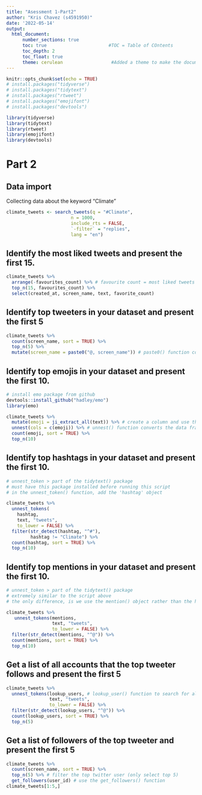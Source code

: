 ```yaml
---
title: "Asessment 1-Part2"
author: "Kris Chavez (s4591950)"
date: '2022-05-14'
output: 
  html_document:
      number_sections: true           
      toc: true                       #TOC = Table of COntents
      toc_depth: 2
      toc_float: true
      theme: cerulean                  #Added a theme to make the document more appealing
---
```


```r
knitr::opts_chunk$set(echo = TRUE)
# install.packages("tidyverse")
# install.packages("tidytext")
# install.packages("rtweet")
# install.packages("emojifont")
# install.packages("devtools")

library(tidyverse)
library(tidytext)
library(rtweet)
library(emojifont)
library(devtools)
```

# Part 2

## Data import

Collecting data about the keyword "Climate"

```r
climate_tweets <- search_tweets(q = "#Climate", 
                        n = 1000,
                        include_rts = FALSE,
                        `-filter` = "replies",
                        lang = "en")
```


## Identify the most liked tweets and present the first 15.
```r
climate_tweets %>%
  arrange(-favourites_count) %>% # favourite count = most liked tweets
  top_n(15, favourites_count) %>%
  select(created_at, screen_name, text, favorite_count)

```


## Identify top tweeters in your dataset and present the first 5
```r
climate_tweets %>%
  count(screen_name, sort = TRUE) %>%
  top_n(5) %>%
  mutate(screen_name = paste0("@, screen_name")) # paste0() function concatenates all elements within the vector
```


## Identify top emojis in your dataset and present the first 10.
```r
# install emo package from github 
devtools::install_github("hadley/emo")
library(emo)

climate_tweets %>%
  mutate(emoji = ji_extract_all(text)) %>% # create a column and use the ji_extract_all() function to extract emojis from a string 
  unnest(cols = c(emoji)) %>% # unnest() function converts the data frame into a unnested object > creates a tibble 
  count(emoji, sort = TRUE) %>%
  top_n(10)
```


## Identify top hashtags in your dataset and present the first 10.
```r
# unnest_token > part of the tidytext() package
# must have this package installed before running this script
# in the unnest_token() function, add the 'hashtag' object

climate_tweets %>%
  unnest_tokens(
    hashtag, 
    text, "tweets", 
    to_lower = FALSE) %>%
  filter(str_detect(hashtag, "^#"),
         hashtag != "Climate") %>%
  count(hashtag, sort = TRUE) %>%
  top_n(10)
```


## Identify top mentions in your dataset and present the first 10. 
```r
# unnest_token > part of the tidytext() package
# extremely similar to the script above
# the only difference, is we use the mention() object rather than the hastag() object

climate_tweets %>%
   unnest_tokens(mentions,
                 text, "tweets", 
                 to_lower = FALSE) %>%
  filter(str_detect(mentions, "^@")) %>%  
  count(mentions, sort = TRUE) %>%
  top_n(10)
```


## Get a list of all accounts that the top tweeter follows and present the first 5
```r
climate_tweets %>%
  unnest_tokens(lookup_users, # lookup_user() function to search for all the accounts that the top tweeter follows
                text, "tweets",
                to_lower = FALSE) %>%
  filter(str_detect(lookup_users, "^@")) %>%
  count(lookup_users, sort = TRUE) %>%
  top_n(5)
```


## Get a list of followers of the top tweeter and present the first 5 
```r
climate_tweets %>%
  count(screen_name, sort = TRUE) %>% 
  top_n(5) %>% # filter the top twitter user (only select top 5)
  get_followers(user_id) # use the get_followers() function
climate_tweets[1:5,]

```



















